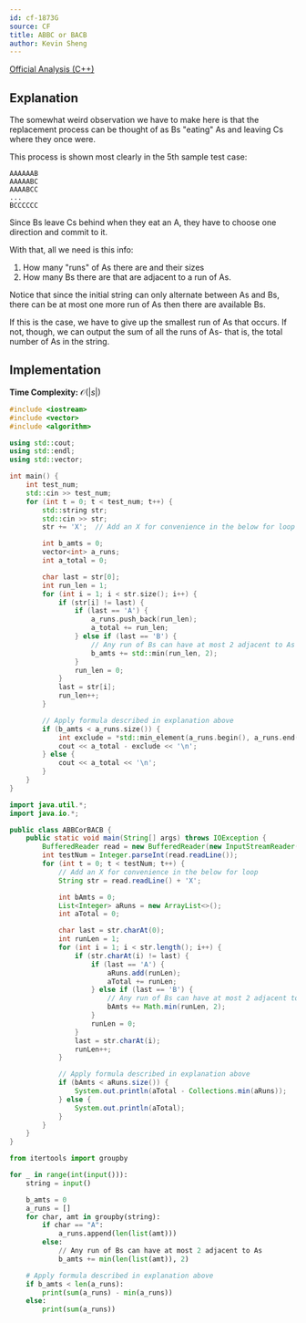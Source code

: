 ```yaml
---
id: cf-1873G
source: CF
title: ABBC or BACB
author: Kevin Sheng
---
```


[Official Analysis (C++)](https://codeforces.com/blog/entry/1206342)

## Explanation

The somewhat weird observation we have to make here is that the replacement process
can be thought of as Bs "eating" As and leaving Cs where they once were.

This process is shown most clearly in the 5th sample test case:
```
AAAAAAB
AAAAABC
AAAABCC
...
BCCCCCC
```
Since Bs leave Cs behind when they eat an A, they have to choose one direction and commit to it.

With that, all we need is this info:
1. How many "runs" of As there are and their sizes
2. How many Bs there are that are adjacent to a run of As.

Notice that since the initial string can only alternate between As and Bs,
there can be at most one more run of As then there are available Bs.

If this is the case, we have to give up the smallest run of As that occurs.
If not, though, we can output the sum of all the runs of As- that is,
the total number of As in the string.

## Implementation

**Time Complexity:** $\mathcal{O}(|s|)$

<LanguageSection>
<CPPSection>

```cpp
#include <iostream>
#include <vector>
#include <algorithm>

using std::cout;
using std::endl;
using std::vector;

int main() {
    int test_num;
	std::cin >> test_num;
	for (int t = 0; t < test_num; t++) {
		std::string str;
		std::cin >> str;
		str += 'X';  // Add an X for convenience in the below for loop

		int b_amts = 0;
		vector<int> a_runs;
		int a_total = 0;

		char last = str[0];
		int run_len = 1;
		for (int i = 1; i < str.size(); i++) {
			if (str[i] != last) {
				if (last == 'A') {
					a_runs.push_back(run_len);
					a_total += run_len;
				} else if (last == 'B') {
					// Any run of Bs can have at most 2 adjacent to As
					b_amts += std::min(run_len, 2);
				}
				run_len = 0;
			}
			last = str[i];
			run_len++;
		}

		// Apply formula described in explanation above
		if (b_amts < a_runs.size()) {
			int exclude = *std::min_element(a_runs.begin(), a_runs.end());
			cout << a_total - exclude << '\n';
		} else {
			cout << a_total << '\n';
		}
	}
}
```

</CPPSection>
<JavaSection>

```java
import java.util.*;
import java.io.*;

public class ABBCorBACB {
	public static void main(String[] args) throws IOException {
		BufferedReader read = new BufferedReader(new InputStreamReader(System.in));
		int testNum = Integer.parseInt(read.readLine());
		for (int t = 0; t < testNum; t++) {
			// Add an X for convenience in the below for loop
			String str = read.readLine() + 'X';

			int bAmts = 0;
			List<Integer> aRuns = new ArrayList<>();
			int aTotal = 0;

			char last = str.charAt(0);
			int runLen = 1;
			for (int i = 1; i < str.length(); i++) {
				if (str.charAt(i) != last) {
					if (last == 'A') {
						aRuns.add(runLen);
						aTotal += runLen;
					} else if (last == 'B') {
						// Any run of Bs can have at most 2 adjacent to As
						bAmts += Math.min(runLen, 2);
					}
					runLen = 0;
				}
				last = str.charAt(i);
				runLen++;
			}

			// Apply formula described in explanation above
			if (bAmts < aRuns.size()) {
				System.out.println(aTotal - Collections.min(aRuns));
			} else {
				System.out.println(aTotal);
			}
		}
	}
}
```

</JavaSection>
<PySection>

```py
from itertools import groupby

for _ in range(int(input())):
	string = input()

	b_amts = 0
	a_runs = []
	for char, amt in groupby(string):
		if char == "A":
			a_runs.append(len(list(amt)))
		else:
			// Any run of Bs can have at most 2 adjacent to As
			b_amts += min(len(list(amt)), 2)

	# Apply formula described in explanation above
	if b_amts < len(a_runs):
		print(sum(a_runs) - min(a_runs))
	else:
		print(sum(a_runs))
```

</PySection>
</LanguageSection>
